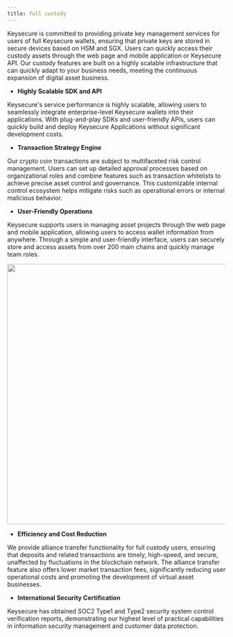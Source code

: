 ```yaml
---
title: full custody
---
```


Keysecure is committed to providing private key management services for users of full Keysecure wallets, ensuring that private keys are stored in secure devices based on HSM and SGX. Users can quickly access their custody assets through the web page and mobile application or Keysecure API. Our custody features are built on a highly scalable infrastructure that can quickly adapt to your business needs, meeting the continuous expansion of digital asset business.

* **Highly Scalable SDK and API**

Keysecure's service performance is highly scalable, allowing users to seamlessly integrate enterprise-level Keysecure wallets into their applications. With plug-and-play SDKs and user-friendly APIs, users can quickly build and deploy Keysecure Applications without significant development costs.

* **Transaction Strategy Engine**

Our crypto coin transactions are subject to multifaceted risk control management. Users can set up detailed approval processes based on organizational roles and combine features such as transaction whitelists to achieve precise asset control and governance. This customizable internal control ecosystem helps mitigate risks such as operational errors or internal malicious behavior.


* **User-Friendly Operations**

Keysecure supports users in managing asset projects through the web page and mobile application, allowing users to access wallet information from anywhere. Through a simple and user-friendly interface, users can securely store and access assets from over 200 main chains and quickly manage team roles.

<div className="w-full flex items-center justify-center">
    <img src="/images/introduction/joint1-en.png" width="600"/>
</div>

* **Efficiency and Cost Reduction**

We provide alliance transfer functionality for full custody users, ensuring that deposits and related transactions are timely, high-speed, and secure, unaffected by fluctuations in the blockchain network. The alliance transfer feature also offers lower market transaction fees, significantly reducing user operational costs and promoting the development of virtual asset businesses.

* **International Security Certification**

Keysecure has obtained SOC2 Type1 and Type2 security system control verification reports, demonstrating our highest level of practical capabilities in information security management and customer data protection.
